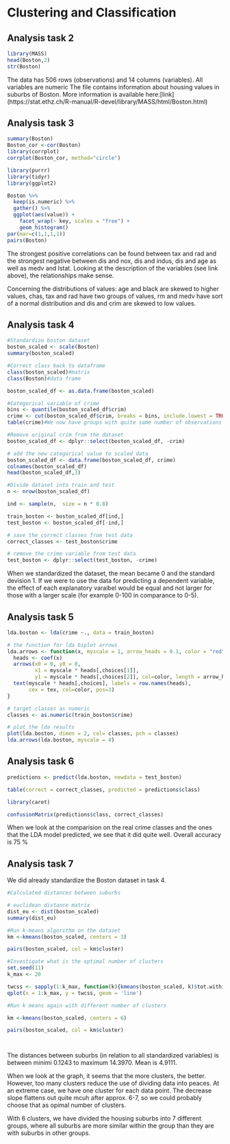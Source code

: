 # Clustering and Classification

## Analysis task 2
```r
library(MASS)
head(Boston,2)
str(Boston)
``` 
The data has 506 rows (observations) and 14 columns (variables). All variables are numeric The file contains information about housing values in suburbs of Boston. More information is available here:[link] (https://stat.ethz.ch/R-manual/R-devel/library/MASS/html/Boston.html)

## Analysis task 3
```r
summary(Boston)
Boston_cor <-cor(Boston)
library(corrplot)
corrplot(Boston_cor, method="circle")

library(purrr)
library(tidyr)
library(ggplot2)

Boston %>%
  keep(is.numeric) %>% 
  gather() %>% 
  ggplot(aes(value)) +
    facet_wrap(~ key, scales = "free") +
    geom_histogram()
par(mar=c(1,1,1,1))
pairs(Boston)


```

The strongest positive correlations can be found between tax and rad and the strongest negative between dis and nox, dis and indus, dis and age as well as medv and lstat. Looking at the description of the variables (see link above), the relationships make sense.

Concerning the distributions of values: age and black are skewed to higher values, chas, tax and rad have two groups of values, rm and medv have sort of a normal distribution and dis and crim are skewed to low values.


## Analysis task 4
```r
#Standardize boston dataset
boston_scaled <- scale(Boston)
summary(boston_scaled)

#Correct class back to dataframe
class(boston_scaled)#matrix
class(Boston)#data frame

boston_scaled_df <- as.data.frame(boston_scaled)

#Categorical variable of crime
bins <- quantile(boston_scaled_df$crim)
crime <- cut(boston_scaled_df$crim, breaks = bins, include.lowest = TRUE, labels = c("low", "med_low", "med_high", "high"))
table(crime)#We now have groups with quite same number of observations in each

#Remove original crim from the dataset
boston_scaled_df <- dplyr::select(boston_scaled_df, -crim)

# add the new categorical value to scaled data
boston_scaled_df <- data.frame(boston_scaled_df, crime)
colnames(boston_scaled_df)
head(boston_scaled_df,3)

#Divide dataset into train and test
n <- nrow(boston_scaled_df)

ind <- sample(n,  size = n * 0.8)

train_boston <- boston_scaled_df[ind,]
test_boston <- boston_scaled_df[-ind,]

# save the correct classes from test data
correct_classes <- test_boston$crime

# remove the crime variable from test data
test_boston <- dplyr::select(test_boston, -crime)


```
When we standardized the dataset, the mean became 0 and the standard devision 1. If we were to use the data for predicting a dependent variable, the effect of each explanatory varaibel would be equal and not larger for those with a larger scale (for example 0-100 in comparance to 0-5).

## Analysis task 5
```r

lda.boston <- lda(crime ~., data = train_boston)

# the function for lda biplot arrows
lda.arrows <- function(x, myscale = 1, arrow_heads = 0.1, color = "red", tex = 0.75, choices = c(1,2)){
  heads <- coef(x)
  arrows(x0 = 0, y0 = 0, 
         x1 = myscale * heads[,choices[1]], 
         y1 = myscale * heads[,choices[2]], col=color, length = arrow_heads)
  text(myscale * heads[,choices], labels = row.names(heads), 
       cex = tex, col=color, pos=3)
}

# target classes as numeric
classes <- as.numeric(train_boston$crime)

# plot the lda results
plot(lda.boston, dimen = 2, col= classes, pch = classes)
lda.arrows(lda.boston, myscale = 4)


```



## Analysis task 6
```r
predictions <- predict(lda.boston, newdata = test_boston)

table(correct = correct_classes, predicted = predictions$class)

library(caret)

confusionMatrix(predictions$class, correct_classes)


```
When we look at the comparision on the real crime classes and the ones that the LDA model predicted, we see that it did quite well. Overall accuracy is 75 %

## Analysis task 7

We did already standardize the Boston dataset in task 4.

```r
#Calculated distances between suburbs

# euclidean distance matrix
dist_eu <- dist(boston_scaled)
summary(dist_eu)

#Run k-means algorithm on the dataset
km <-kmeans(boston_scaled, centers = 3)

pairs(boston_scaled, col = km$cluster)

#Investigate what is the optimal number of clusters 
set.seed(11)
k_max <- 20

twcss <- sapply(1:k_max, function(k){kmeans(boston_scaled, k)$tot.withinss})
qplot(x = 1:k_max, y = twcss, geom = 'line')

#Run k means again with different number of clusters

km <-kmeans(boston_scaled, centers = 6)

pairs(boston_scaled, col = km$cluster)




```

The distances between suburbs (in relation to all standardized variables) is between minimi 0.1243 to maximum 14.3970. Mean is 4.9111.

When we look at the graph, it seems that the more clusters, the better. However, too many clusters reduce the use of dividing data into peaces. At an extreme case, we have one cluster for each data point. The decrease slope flattens out quite mcuh after approx. 6-7, so we could probably choose that as opimal number of clusters. 

With 6 clusters, we have divided the housing suburbs into 7 different groups, where all suburbs are more similar within the group than they are with suburbs in other groups.

